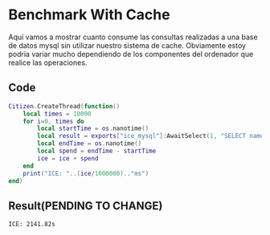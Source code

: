 # Benchmark With Cache
Aquí vamos a mostrar cuanto consume las consultas realizadas a una base de datos mysql sin utilizar nuestro sistema de cache.
Obviamente estoy podria variar mucho dependiendo de los componentes del ordenador que realice las operaciones.

## Code
```lua filename="Benchmark.lua" copy
Citizen.CreateThread(function()
    local times = 10000
    for i=0, times do
        local startTime = os.nanotime()
        local result = exports["ice_mysql"]:AwaitSelect(1, "SELECT name FROM players WHERE id=?", {3}, false)
        local endTime = os.nanotime()
        local spend = endTime - startTime
        ice = ice + spend
    end
    print("ICE: "..(ice/1000000).."ms")
end)
```

## Result(PENDING TO CHANGE)
```
ICE: 2141.82s
```